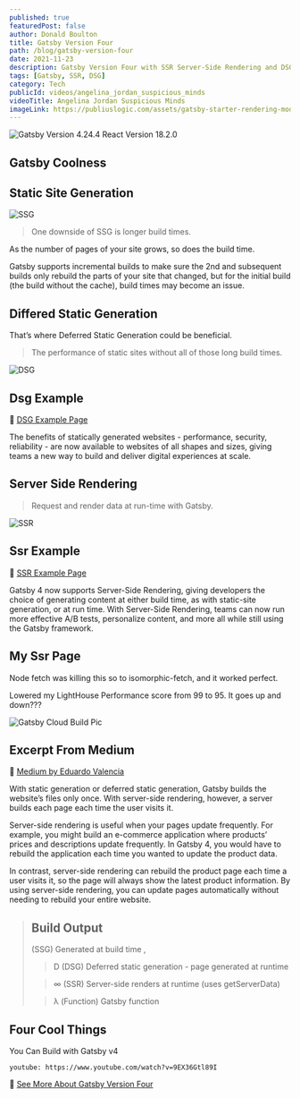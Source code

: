 ```yaml
---
published: true
featuredPost: false
author: Donald Boulton
title: Gatsby Version Four
path: /blog/gatsby-version-four
date: 2021-11-23
description: Gatsby Version Four with SSR Server-Side Rendering and DSG Deferred Static Generation, JAMstack coolness.
tags: [Gatsby, SSR, DSG]
category: Tech
publicId: videos/angelina_jordan_suspicious_minds
videoTitle: Angelina Jordan Suspicious Minds
imageLink: https://publiuslogic.com/assets/gatsby-starter-rendering-modes-thumbnail-wide.jpg
---
```


![Gatsby Version 4.24.4 React Version 18.2.0](../../../static/assets/gatsby-starter-rendering-modes-thumbnail-wide.jpg)

## Gatsby Coolness

## Static Site Generation

<Section>

![SSG](../../../static/img/ssg-diagram.jpg 'Static Site Generation')

</Section>

<Section>

> One downside of SSG is longer build times.

As the number of pages of your site grows, so does the build time.

Gatsby supports incremental builds to make sure the 2nd and subsequent builds only rebuild the parts of your site that changed, but for the initial build (the build without the cache), build times may become an issue.

</Section>

## Differed Static Generation

<Section>

That’s where Deferred Static Generation could be beneficial.

> The performance of static sites without all of those long build times.

</Section>

<Section>

![DSG](../../../static/assets/DSG_for_blog_article_and_G4_overview_page.jpg 'Deferred Static Generation')

</Section>

## Dsg Example

🔗 [DSG Example Page](/dsg)

<Section>

The benefits of statically generated websites - performance, security, reliability - are now available to websites of all shapes and sizes, giving teams a new way to build and deliver digital experiences at scale.

</Section>

## Server Side Rendering

> Request and render data at run-time with Gatsby.

<Section>

![SSR](../../../static/assets/SSR_for_blog_article_and_G4_overview_page.jpg 'Render Data At Run-time')

</Section>

## Ssr Example

🔗 [SSR Example Page](/ssr)

<Section>

Gatsby 4 now supports Server-Side Rendering, giving developers the choice of generating content at either build time, as with static-site generation, or at run time. With Server-Side Rendering, teams can now run more effective A/B tests, personalize content, and more all while still using the Gatsby framework.

</Section>

## My Ssr Page

<Section>

Node fetch was killing this so to isomorphic-fetch, and it worked perfect.

Lowered my LightHouse Performance score from 99 to 95. It goes up and down???

</Section>

<Section>

![Gatsby Cloud Build Pic](../../../static/assets/ssr-dsg.jpg)

</Section>

## Excerpt From Medium

🔗 [Medium by Eduardo Valencia](https://medium.com/@8025918/gatsby-4-using-ssr-and-dsg-14742eaecb66)

<Section>

With static generation or deferred static generation, Gatsby builds the website’s files only once. With server-side rendering, however, a server builds each page each time the user visits it.

Server-side rendering is useful when your pages update frequently. For example, you might build an e-commerce application where products’ prices and descriptions update frequently. In Gatsby 4, you would have to rebuild the application each time you wanted to update the product data.

In contrast, server-side rendering can rebuild the product page each time a user visits it, so the page will always show the latest product information. By using server-side rendering, you can update pages automatically without needing to rebuild your entire website.

</Section>

<Section>

> ## Build Output
>
> (SSG) Generated at build time ,
>
> > D (DSG) Deferred static generation - page generated at runtime
>
> > ∞ (SSR) Server-side renders at runtime (uses getServerData)
>
> > λ (Function) Gatsby function

</Section>

## Four Cool Things

You Can Build with Gatsby v4

<Section>

`youtube: https://www.youtube.com/watch?v=9EX36Gtl89I`

</Section>

🔗 [See More About Gatsby Version Four](https://www.gatsbyjs.com/gatsby-4/)

<WavyHr className="mt-1 mb-1 text-fuchsia-600" />
